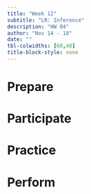 ```yaml
---
title: "Week 12"
subtitle: "LR: Inference"
description: "HW 04"
author: "Nov 14 - 18"
date: ""
tbl-colwidths: [60,40]
title-block-style: none
---
```


# Prepare

# Participate

# Practice

# Perform
